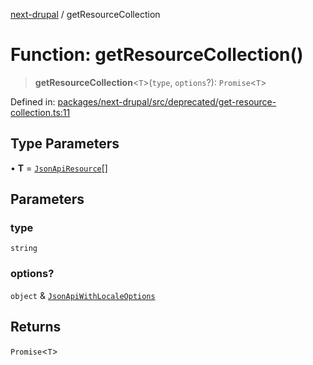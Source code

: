 [next-drupal](../globals.mdx) / getResourceCollection

# Function: getResourceCollection()

> **getResourceCollection**\<`T`\>(`type`, `options`?): `Promise`\<`T`\>

Defined in: [packages/next-drupal/src/deprecated/get-resource-collection.ts:11](https://github.com/chapter-three/next-drupal/blob/f82409096888c944dd3eff45bf555062558ddd42/packages/next-drupal/src/deprecated/get-resource-collection.ts#L11)

## Type Parameters

• **T** = [`JsonApiResource`](../interfaces/JsonApiResource.mdx)[]

## Parameters

### type

`string`

### options?

`object` & [`JsonApiWithLocaleOptions`](../type-aliases/JsonApiWithLocaleOptions.mdx)

## Returns

`Promise`\<`T`\>
